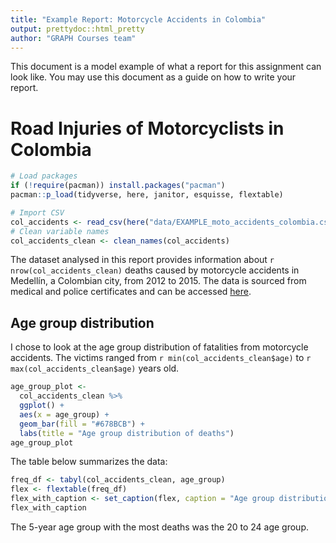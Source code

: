 ```yaml
---
title: "Example Report: Motorcycle Accidents in Colombia"
output: prettydoc::html_pretty
author: "GRAPH Courses team"
---
```


This document is a model example of what a report for this assignment can look like. You may use this document as a guide on how to write your report.

# Road Injuries of Motorcyclists in Colombia 

```r
# Load packages
if (!require(pacman)) install.packages("pacman")
pacman::p_load(tidyverse, here, janitor, esquisse, flextable)
```

```r
# Import CSV
col_accidents <- read_csv(here("data/EXAMPLE_moto_accidents_colombia.csv"))
# Clean variable names
col_accidents_clean <- clean_names(col_accidents)
```

The dataset analysed in this report provides information about `r nrow(col_accidents_clean)` deaths caused by motorcycle accidents in Medellín, a Colombian city, from 2012 to 2015. The data is sourced from medical and police certificates and can be accessed [here](https://zenodo.org/record/4836304).

## Age group distribution

I chose to look at the age group distribution of fatalities from motorcycle accidents. The victims ranged from `r min(col_accidents_clean$age)` to `r max(col_accidents_clean$age)` years old.

```r
age_group_plot <-
  col_accidents_clean %>%
  ggplot() +
  aes(x = age_group) +
  geom_bar(fill = "#678BCB") +
  labs(title = "Age group distribution of deaths")
age_group_plot
```

The table below summarizes the data:

```r
freq_df <- tabyl(col_accidents_clean, age_group)
flex <- flextable(freq_df)
flex_with_caption <- set_caption(flex, caption = "Age group distribution of deaths")
flex_with_caption
```

The 5-year age group with the most deaths was the 20 to 24 age group.
